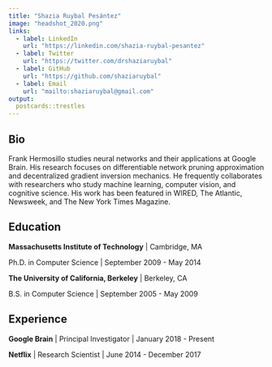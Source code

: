 ```yaml
---
title: "Shazia Ruybal Pesántez"
image: "headshot_2020.png"
links:
  - label: LinkedIn
    url: "https://linkedin.com/shazia-ruybal-pesantez"
  - label: Twitter
    url: "https://twitter.com/drshaziaruybal"
  - label: GitHub
    url: "https://github.com/shaziaruybal"
  - label: Email
    url: "mailto:shaziaruybal@gmail.com"
output:
  postcards::trestles
---
```

 
## Bio

Frank Hermosillo studies neural networks and their applications at Google 
Brain. His research focuses on differentiable network pruning approximation and 
decentralized gradient inversion mechanics. He frequently collaborates with 
researchers who study machine learning, computer vision, and cognitive science.
His work has been featured in WIRED, The Atlantic, Newsweek, and The New York 
Times Magazine.

## Education

**Massachusetts Institute of Technology** | Cambridge, MA

Ph.D. in Computer Science | September 2009 - May 2014

**The University of California, Berkeley** | Berkeley, CA

B.S. in Computer Science | September 2005 - May 2009

## Experience

**Google Brain** | Principal Investigator | January 2018 - Present

**Netflix** | Research Scientist | June 2014 - December 2017
